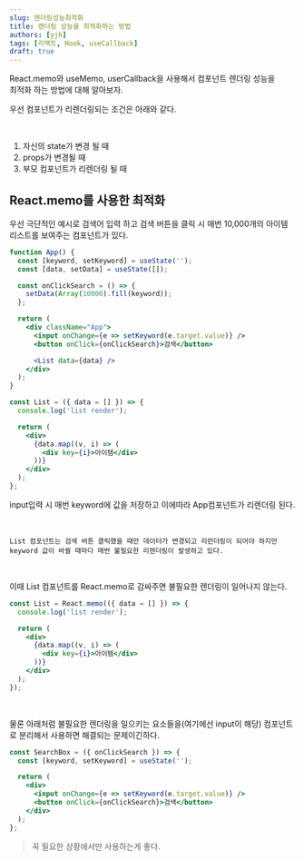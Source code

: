 ```yaml
---
slug: 렌더링성능최적화
title: 렌더링 성능을 최적화하는 방법
authors: [yjh]
tags: [리액트, Hook, useCallback]
draft: true
---
```


<div className="preview">
  React.memo와 useMemo, userCallback을 사용해서 컴포넌트 렌더링 성능을 <br />
  최적화 하는 방법에 대해 알아보자.
</div>

<!--truncate-->

우선 컴포넌트가 리렌더링되는 조건은 아래와 같다.

<br />

1. 자신의 state가 변경 될 때
2. props가 변경될 때
3. 부모 컴포넌트가 리렌더링 될 때

## React.memo를 사용한 최적화

우선 극단적인 예시로 검색어 입력 하고 검색 버튼을 클릭 시 매번 10,000개의 아이템 리스트를 보여주는 컴포넌트가 있다.

```jsx
function App() {
  const [keyword, setKeyword] = useState('');
  const [data, setData] = useState([]);

  const onClickSearch = () => {
    setData(Array(10000).fill(keyword));
  };

  return (
    <div className="App">
      <input onChange={e => setKeyword(e.target.value)} />
      <button onClick={onClickSearch}>검색</button>

      <List data={data} />
    </div>
  );
}

const List = ({ data = [] }) => {
  console.log('list render');

  return (
    <div>
      {data.map((v, i) => (
        <div key={i}>아이템</div>
      ))}
    </div>
  );
};
```

input입력 시 매번 keyword에 값을 저장하고 이에따라 App컴포넌트가 리렌더링 된다.

<br />

`List 컴포넌트는 검색 버튼 클릭했을 때만 데이터가 변경되고 리런더링이 되어야 하지만`  
`keyword 값이 바뀔 때마다 매번 불필요한 리렌더링이 발생하고 있다.`

<br />

이때 List 컴포넌트를 React.memo로 감싸주면 불필요한 렌더링이 일어나지 않는다.

```jsx
const List = React.memo(({ data = [] }) => {
  console.log('list render');

  return (
    <div>
      {data.map((v, i) => (
        <div key={i}>아이템</div>
      ))}
    </div>
  );
});
```

<br />

물론 아래처럼 불필요한 렌더링을 일으키는 요소들을(여기에선 input이 해당) 컴포넌트로 분리해서 사용하면 해결되는 문제이긴하다.

```jsx
const SearchBox = ({ onClickSearch }) => {
  const [keyword, setKeyword] = useState('');

  return (
    <div>
      <input onChange={e => setKeyword(e.target.value)} />
      <button onClick={onClickSearch}>검색</button>
    </div>
  );
};
```

> 꼭 필요한 상황에서만 사용하는게 좋다.
